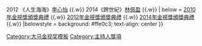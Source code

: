 {{Navbox
| name = 大马金视奖最佳杂志性节目主持人
| titlestyle = background：Light Blue
| title = {{MAS}} [[大马NTV7金视奖]] - [[金视奖项列表#大马金视奖最佳杂志性节目主持人|最佳杂志性节目主持人]]
| groupstyle = background：#dcb28c
| group1 = 2010年代
| list1 = 2010 《寻找天使》[[陈薇薇]] {{.w}} 2012 《人生海海》[[李心怡]] {{.w}} 2014《跨世紀》[[林佩盈]] {{.w}}
| below = [[2010年金視獎頒獎典禮]] {{.w}} [[2012年金視獎頒獎典禮]] {{.w}}  [[2014年金視獎頒獎典禮]] {{.w}}
|belowstyle = background: #ffe0c3; text-align: center
}}<noinclude>
[[Category:大马金视奖模板]]
[[Category:主持人獎項]]
</noinclude>